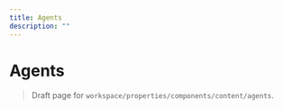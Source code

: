 ```yaml
---
title: Agents
description: ""
---
```


# Agents

> Draft page for `workspace/properties/components/content/agents`.

<!-- Add content here -->

